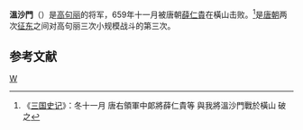 '''溫沙門'''（{{bd||？|659年||catIdx=W}}）是[[高句丽|高句丽]]的将军，659年十一月被唐朝[[薛仁貴|薛仁貴]]在橫山击败。<ref>《[[三国史记|三国史记]]》：冬十一月 唐右領軍中郞將薛仁貴等 與我將溫沙門戰於橫山 破之</ref>是[[唐朝|唐朝]]两次[[唐与高句丽的战争|征东]]之间对高句丽三次小规模战斗的第三次。

==参考文献==
<div class="references-small">
<references />
</div>

[[Category:高句丽将领|W]]
